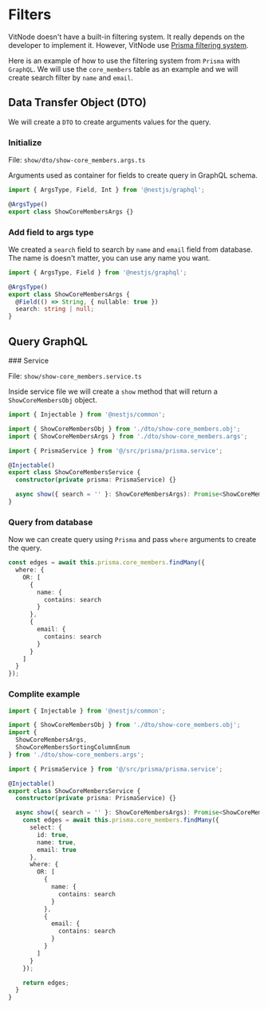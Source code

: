# Filters

VitNode doesn't have a built-in filtering system. It really depends on the developer to implement it. However, VitNode use [Prisma filtering system](https://www.prisma.io/docs/concepts/components/prisma-client/filtering-and-sorting#filtering).

Here is an example of how to use the filtering system from `Prisma` with `GraphQL`. We will use the `core_members` table as an example and we will create search filter by `name` and `email`.

## Data Transfer Object (DTO)

We will create a `DTO` to create arguments values for the query.


<Steps>

### Initialize

File: `show/dto/show-core_members.args.ts`

Arguments used as container for fields to create query in GraphQL schema.

```ts
import { ArgsType, Field, Int } from '@nestjs/graphql';

@ArgsType()
export class ShowCoreMembersArgs {}
```

### Add field to args type

We created a `search` field to search by `name` and `email` field from database. The name is doesn't matter, you can use any name you want.

```ts
import { ArgsType, Field } from '@nestjs/graphql';

@ArgsType()
export class ShowCoreMembersArgs {
  @Field(() => String, { nullable: true })
  search: string | null;
}
```

</Steps>

## Query GraphQL

<Steps>
### Service

File: `show/show-core_members.service.ts`

Inside service file we will create a `show` method that will return a `ShowCoreMembersObj` object.

```ts
import { Injectable } from '@nestjs/common';

import { ShowCoreMembersObj } from './dto/show-core_members.obj';
import { ShowCoreMembersArgs } from './dto/show-core_members.args';

import { PrismaService } from '@/src/prisma/prisma.service';

@Injectable()
export class ShowCoreMembersService {
  constructor(private prisma: PrismaService) {}

  async show({ search = '' }: ShowCoreMembersArgs): Promise<ShowCoreMembersObj> {}
}
```

### Query from database

Now we can create query using `Prisma` and pass `where` arguments to create the query.

```ts
const edges = await this.prisma.core_members.findMany({
  where: {
    OR: [
      {
        name: {
          contains: search
        }
      },
      {
        email: {
          contains: search
        }
      }
    ]
  }
});
```

### Complite example

```ts
import { Injectable } from '@nestjs/common';

import { ShowCoreMembersObj } from './dto/show-core_members.obj';
import {
  ShowCoreMembersArgs,
  ShowCoreMembersSortingColumnEnum
} from './dto/show-core_members.args';

import { PrismaService } from '@/src/prisma/prisma.service';

@Injectable()
export class ShowCoreMembersService {
  constructor(private prisma: PrismaService) {}

  async show({ search = '' }: ShowCoreMembersArgs): Promise<ShowCoreMembersObj> {
    const edges = await this.prisma.core_members.findMany({
      select: {
        id: true,
        name: true,
        email: true
      },
      where: {
        OR: [
          {
            name: {
              contains: search
            }
          },
          {
            email: {
              contains: search
            }
          }
        ]
      }
    });

    return edges;
  }
}
```

</Steps>

